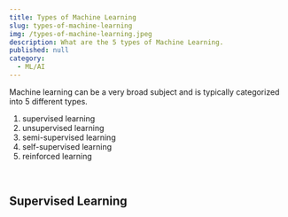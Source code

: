 ```yaml
---
title: Types of Machine Learning
slug: types-of-machine-learning
img: /types-of-machine-learning.jpeg
description: What are the 5 types of Machine Learning.
published: null
category: 
  - ML/AI
---
```


Machine learning can be a very broad subject and is typically categorized into 5 different types. 

1. supervised learning  
2. unsupervised learning 
3. semi-supervised learning  
4. self-supervised learning  
5. reinforced learning 

<br/>


<h2>Supervised Learning</h2>


